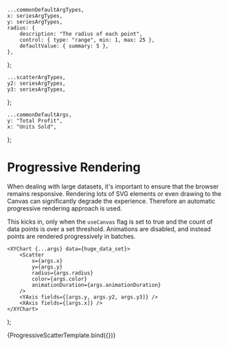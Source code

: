 <!--- Scatters.stories.mdx --->



    ...commonDefaultArgTypes,
    x: seriesArgTypes,
    y: seriesArgTypes,
    radius: {
        description: "The radius of each point",
        control: { type: "range", min: 1, max: 25 },
        defaultValue: { summary: 5 },
    },
};

    ...scatterArgTypes,
    y2: seriesArgTypes,
    y3: seriesArgTypes,
};

    ...commonDefaultArgs,
    y: "Total Profit",
    x: "Units Sold",
};

<Meta title="XYCharts/Progressive Rendering" component={Scatter} argTypes={scatterArgTypes} />

# Progressive Rendering

When dealing with large datasets, it's important to ensure that the browser remains responsive. Rendering lots of SVG elements or even drawing to the Canvas can significantly degrade the experience. Therefore an automatic progressive rendering approach is used.

This kicks in, only when the `useCanvas` flag is set to true and the count of data points is over a set threshold. Animations are disabled, and instead points are rendered progressively in batches.

    <XYChart {...args} data={huge_data_set}>
        <Scatter
            x={args.x}
            y={args.y}
            radius={args.radius}
            color={args.color}
            animationDuration={args.animationDuration}
        />
        <YAxis fields={[args.y, args.y2, args.y3]} />
        <XAxis fields={[args.x]} />
    </XYChart>
);

<Canvas>
    <Story
        name="Progressive Rendering"
        args={{
            ...defaultArgs,
            height: 500,
            animationDuration: 0,
            useCanvas: true,
            width: 600,
            radius: 3,
        }}
    >
        {ProgressiveScatterTemplate.bind({})}
    </Story>
</Canvas>
